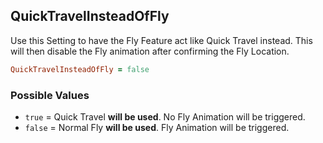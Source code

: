 ## QuickTravelInsteadOfFly

Use this Setting to have the Fly Feature act like Quick Travel instead. This will then disable the Fly animation after confirming the Fly Location.

```ruby 
QuickTravelInsteadOfFly = false
```

### Possible Values 

- `true` = Quick Travel **<Gn>will be used</Gn>**. No Fly Animation will be triggered.
- `false` = Normal Fly **<Rd>will be used</Rd>**. Fly Animation will be triggered.